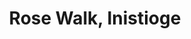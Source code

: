 ---
title: Rose Walk, Inistioge
media: 
dimensions: 20" x 16"
hero_image: ../../images/gallery/rose_walk.jpg
sale_status: Sold
---